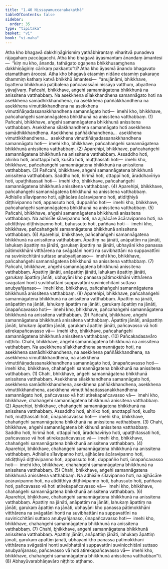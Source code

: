 ```yaml
---
title: "1.40 Nissayamuccanakakathā"
tableOfContents: false
sidebar:
  order: 35
type: "tipitaka"
basket: "vi"
book: "vi-maha"
---
```



<DynamicBreadcrumb />

<Division number="103" book="vi-maha" bookNo="3" page="111">

<Paragraph number="444" book="vi-maha">
Atha kho bhagavā dakkhiṇāgirismiṃ yathābhirantaṃ viharitvā punadeva rājagahaṃ paccāgacchi. Atha kho bhagavā āyasmantaṃ ānandaṃ āmantesi—  “kiṃ nu kho, ānanda, tathāgato ogaṇena bhikkhusaṃghena dakkhiṇāgiriṃ cārikaṃ pakkanto”ti? Atha kho āyasmā ānando bhagavato etamatthaṃ ārocesi. Atha kho bhagavā etasmiṃ nidāne etasmiṃ pakaraṇe dhammiṃ kathaṃ katvā bhikkhū āmantesi—  “anujānāmi, bhikkhave, byattena bhikkhunā paṭibalena pañcavassāni nissāya vatthuṃ, abyattena yāvajīvaṃ.
</Paragraph>

<Paragraph number="445" book="vi-maha">
Pañcahi, bhikkhave, aṅgehi samannāgatena bhikkhunā na anissitena vatthabbaṃ. Na asekkhena sīlakkhandhena samannāgato hoti na asekkhena samādhikkhandhena, na asekkhena paññākkhandhena na asekkhena vimuttikkhandhena na asekkhena vimuttiñāṇadassanakkhandhena samannāgato hoti—  imehi kho, bhikkhave, pañcahaṅgehi samannāgatena bhikkhunā na anissitena vatthabbaṃ. (1)
</Paragraph>

<Paragraph number="446" book="vi-maha">
Pañcahi, bhikkhave, aṅgehi samannāgatena bhikkhunā anissitena vatthabbaṃ. Asekkhena sīlakkhandhena samannāgato hoti asekkhena samādhikkhandhena. Asekkhena paññākkhandhena…  asekkhena vimuttikkhandhena…  asekkhena vimuttiñāṇadassanakkhandhena samannāgato hoti—  imehi kho, bhikkhave, pañcahaṅgehi samannāgatena bhikkhunā anissitena vatthabbaṃ. (2)
</Paragraph>

<Paragraph number="447" book="vi-maha">
Aparehipi, bhikkhave, pañcahaṅgehi samannāgatena bhikkhunā na anissitena vatthabbaṃ. Assaddho hoti, ahiriko hoti, anottappī hoti, kusīto hoti, muṭṭhassati hoti—  imehi kho, bhikkhave, pañcahaṅgehi samannāgatena bhikkhunā na anissitena vatthabbaṃ. (3)
</Paragraph>

<Paragraph number="448" book="vi-maha">
Pañcahi, bhikkhave, aṅgehi samannāgatena bhikkhunā anissitena vatthabbaṃ. Saddho hoti, hirimā hoti, ottappī hoti, āraddhavīriyo hoti, upaṭṭhitassati hoti—  imehi kho, bhikkhave, pañcahaṅgehi samannāgatena bhikkhunā anissitena vatthabbaṃ. (4)
</Paragraph>

<Paragraph number="449" book="vi-maha">
Aparehipi, bhikkhave, pañcahaṅgehi samannāgatena bhikkhunā na anissitena vatthabbaṃ. Adhisīle sīlavipanno hoti, ajjhācāre ācāravipanno hoti, atidiṭṭhiyā diṭṭhivipanno hoti, appassuto hoti, duppañño hoti—  imehi kho, bhikkhave, pañcahaṅgehi samannāgatena bhikkhunā na anissitena vatthabbaṃ. (5)
</Paragraph>

<Paragraph number="450" book="vi-maha">
Pañcahi, bhikkhave, aṅgehi samannāgatena bhikkhunā anissitena vatthabbaṃ. Na adhisīle sīlavipanno hoti, na ajjhācāre ācāravipanno hoti, na atidiṭṭhiyā diṭṭhivipanno hoti, bahussuto hoti, paññavā hoti—  imehi kho, bhikkhave, pañcahaṅgehi samannāgatena bhikkhunā anissitena vatthabbaṃ. (6)
</Paragraph>

<Paragraph number="451" book="vi-maha">
Aparehipi, bhikkhave, pañcahaṅgehi samannāgatena bhikkhunā na anissitena vatthabbaṃ. Āpattiṃ na jānāti, anāpattiṃ na jānāti, lahukaṃ āpattiṃ na jānāti, garukaṃ āpattiṃ na jānāti, ubhayāni kho panassa pātimokkhāni vitthārena na svāgatāni honti na suvibhattāni na suppavattīni na suvinicchitāni suttaso anubyañjanaso—  imehi kho, bhikkhave, pañcahaṅgehi samannāgatena bhikkhunā na anissitena vatthabbaṃ. (7)
</Paragraph>

<Paragraph number="452" book="vi-maha">
Pañcahi, bhikkhave, aṅgehi samannāgatena bhikkhunā anissitena vatthabbaṃ. Āpattiṃ jānāti, anāpattiṃ jānāti, lahukaṃ āpattiṃ jānāti, garukaṃ āpattiṃ jānāti, ubhayāni kho panassa pātimokkhāni vitthārena svāgatāni honti suvibhattāni suppavattīni suvinicchitāni suttaso anubyañjanaso—  imehi kho, bhikkhave, pañcahaṅgehi samannāgatena bhikkhunā anissitena vatthabbaṃ. (8)
</Paragraph>

<Paragraph number="453" book="vi-maha">
Aparehipi, bhikkhave, pañcahaṅgehi samannāgatena bhikkhunā na anissitena vatthabbaṃ. Āpattiṃ na jānāti, anāpattiṃ na jānāti, lahukaṃ āpattiṃ na jānāti, garukaṃ āpattiṃ na jānāti, ūnapañcavasso hoti—  imehi kho, bhikkhave, pañcahaṅgehi samannāgatena bhikkhunā na anissitena vatthabbaṃ. (9)
</Paragraph>

<Paragraph number="454" book="vi-maha">
Pañcahi, bhikkhave, aṅgehi samannāgatena bhikkhunā anissitena vatthabbaṃ. Āpattiṃ jānāti, anāpattiṃ jānāti, lahukaṃ āpattiṃ jānāti, garukaṃ āpattiṃ jānāti, pañcavasso vā hoti atirekapañcavasso vā—  imehi kho, bhikkhave, pañcahaṅgehi samannāgatena bhikkhunā anissitena vatthabbaṃ. (10)

</Paragraph>
</Division>

<Paragraph number="455" type="center" book="vi-maha">
Pañcakadasavāro niṭṭhito.


</Paragraph>

<Division number="104" book="vi-maha" bookNo="3" page="113">

<Paragraph number="456" book="vi-maha">
Chahi, bhikkhave, aṅgehi samannāgatena bhikkhunā na anissitena vatthabbaṃ. Na asekkhena sīlakkhandhena samannāgato hoti, na asekkhena samādhikkhandhena, na asekkhena paññākkhandhena, na asekkhena vimuttikkhandhena, na asekkhena vimuttiñāṇadassanakkhandhena samannāgato hoti, ūnapañcavasso hoti—  imehi kho, bhikkhave, chahaṅgehi samannāgatena bhikkhunā na anissitena vatthabbaṃ. (1)
</Paragraph>

<Paragraph number="457" book="vi-maha">
Chahi, bhikkhave, aṅgehi samannāgatena bhikkhunā anissitena vatthabbaṃ. Asekkhena sīlakkhandhena samannāgato hoti, asekkhena samādhikkhandhena, asekkhena paññākkhandhena, asekkhena vimuttikkhandhena, asekkhena vimuttiñāṇadassanakkhandhena samannāgato hoti, pañcavasso vā hoti atirekapañcavasso vā—  imehi kho, bhikkhave, chahaṅgehi samannāgatena bhikkhunā anissitena vatthabbaṃ. (2)
</Paragraph>

<Paragraph number="458" book="vi-maha">
Aparehipi, bhikkhave, chahaṅgehi samannāgatena bhikkhunā na anissitena vatthabbaṃ. Assaddho hoti, ahiriko hoti, anottappī hoti, kusīto hoti, muṭṭhassati hoti, ūnapañcavasso hoti—  imehi kho, bhikkhave, chahaṅgehi samannāgatena bhikkhunā na anissitena vatthabbaṃ. (3)
</Paragraph>

<Paragraph number="459" book="vi-maha">
Chahi, bhikkhave, aṅgehi samannāgatena bhikkhunā anissitena vatthabbaṃ. Saddho hoti, hirimā hoti, ottappī hoti, āraddhavīriyo hoti, upaṭṭhitassati hoti, pañcavasso vā hoti atirekapañcavasso vā—  imehi kho, bhikkhave, chahaṅgehi samannāgatena bhikkhunā anissitena vatthabbaṃ. (4)
</Paragraph>

<Paragraph number="460" book="vi-maha">
Aparehipi, bhikkhave, chahaṅgehi samannāgatena bhikkhunā na anissitena vatthabbaṃ. Adhisīle sīlavipanno hoti, ajjhācāre ācāravipanno hoti, atidiṭṭhiyā diṭṭhivipanno hoti, appassuto hoti, duppañño hoti, ūnapañcavasso hoti—  imehi kho, bhikkhave, chahaṅgehi samannāgatena bhikkhunā na anissitena vatthabbaṃ. (5)
</Paragraph>

<Paragraph number="461" book="vi-maha">
Chahi, bhikkhave, aṅgehi samannāgatena bhikkhunā anissitena vatthabbaṃ. Na adhisīle sīlavipanno hoti, na ajjhācāre ācāravipanno hoti, na atidiṭṭhiyā diṭṭhivipanno hoti, bahussuto hoti, paññavā hoti, pañcavasso vā hoti atirekapañcavasso vā—  imehi kho, bhikkhave, chahaṅgehi samannāgatena bhikkhunā anissitena vatthabbaṃ. (6)
</Paragraph>

<Paragraph number="462" book="vi-maha">
Aparehipi, bhikkhave, chahaṅgehi samannāgatena bhikkhunā na anissitena vatthabbaṃ. Āpattiṃ na jānāti, anāpattiṃ na jānāti, lahukaṃ āpattiṃ na jānāti, garukaṃ āpattiṃ na jānāti, ubhayāni kho panassa pātimokkhāni vitthārena na svāgatāni honti na suvibhattāni na suppavattīni na suvinicchitāni suttaso anubyañjanaso, ūnapañcavasso hoti—  imehi kho, bhikkhave, chahaṅgehi samannāgatena bhikkhunā na anissitena vatthabbaṃ. (7)
</Paragraph>

<Paragraph number="463" book="vi-maha">
Chahi, bhikkhave, aṅgehi samannāgatena bhikkhunā anissitena vatthabbaṃ. Āpattiṃ jānāti, anāpattiṃ jānāti, lahukaṃ āpattiṃ jānāti, garukaṃ āpattiṃ jānāti, ubhayāni kho panassa pātimokkhāni vitthārena svāgatāni honti suvibhattāni suppavattīni suvinicchitāni suttaso anubyañjanaso, pañcavasso vā hoti atirekapañcavasso vā—  imehi kho, bhikkhave, chahaṅgehi samannāgatena bhikkhunā anissitena vatthabban”ti. (8)

</Paragraph>
</Division>

<Paragraph number="464" type="center" book="vi-maha">
Abhayūvarabhāṇavāro niṭṭhito aṭṭhamo.
</Paragraph>